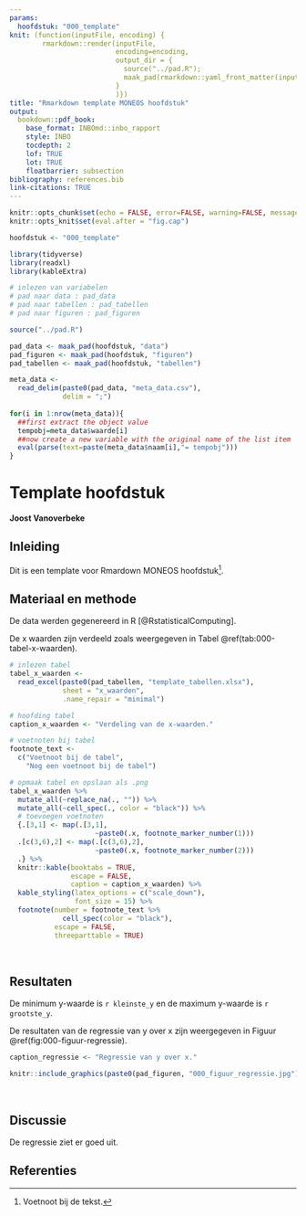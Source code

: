 ```yaml
---
params:
  hoofdstuk: "000_template"
knit: (function(inputFile, encoding) {
        rmarkdown::render(inputFile,
                          encoding=encoding,
                          output_dir = {
                            source("../pad.R");
                            maak_pad(rmarkdown::yaml_front_matter(inputFile)$params$hoofdstuk, "output")
                          }
                          )})
title: "Rmarkdown template MONEOS hoofdstuk"
output:
  bookdown::pdf_book:
    base_format: INBOmd::inbo_rapport
    style: INBO
    tocdepth: 2
    lof: TRUE
    lot: TRUE
    floatbarrier: subsection
bibliography: references.bib
link-citations: TRUE
---
```



```r

knitr::opts_chunk$set(echo = FALSE, error=FALSE, warning=FALSE, message=FALSE, cache=FALSE)
knitr::opts_knit$set(eval.after = "fig.cap")

hoofdstuk <- "000_template"

```


```r

library(tidyverse)
library(readxl)
library(kableExtra)

```


```r

# inlezen van variabelen
# pad naar data : pad_data
# pad naar tabellen : pad_tabellen
# pad naar figuren : pad_figuren

source("../pad.R")

pad_data <- maak_pad(hoofdstuk, "data")
pad_figuren <- maak_pad(hoofdstuk, "figuren")
pad_tabellen <- maak_pad(hoofdstuk, "tabellen")

```


```r

meta_data <- 
  read_delim(paste0(pad_data, "meta_data.csv"),
             delim = ";")
  
for(i in 1:nrow(meta_data)){
  ##first extract the object value
  tempobj=meta_data$waarde[i]
  ##now create a new variable with the original name of the list item
  eval(parse(text=paste(meta_data$naam[i],"= tempobj")))
}

```



# Template hoofdstuk


__Joost Vanoverbeke__


## Inleiding

Dit is een template voor Rmardown MONEOS hoofdstuk[^voetnoot-000-1].

[^voetnoot-000-1]: Voetnoot bij de tekst.


## Materiaal en methode

De data werden gegenereerd in R [@RstatisticalComputing].

De x waarden zijn verdeeld zoals weergegeven in Tabel \@ref(tab:000-tabel-x-waarden).


```r

# inlezen tabel
tabel_x_waarden <- 
  read_excel(paste0(pad_tabellen, "template_tabellen.xlsx"), 
             sheet = "x_waarden", 
             .name_repair = "minimal")

# hoofding tabel
caption_x_waarden <- "Verdeling van de x-waarden."

# voetnoten bij tabel
footnote_text <- 
  c("Voetnoot bij de tabel", 
    "Nog een voetnoot bij de tabel")

# opmaak tabel en opslaan als .png
tabel_x_waarden %>%
  mutate_all(~replace_na(., "")) %>% 
  mutate_all(~cell_spec(., color = "black")) %>% 
  # toevoegen voetnoten
  {.[3,1] <- map(.[3,1],
                     ~paste0(.x, footnote_marker_number(1)))
  .[c(3,6),2] <- map(.[c(3,6),2],
                     ~paste0(.x, footnote_marker_number(2)))
  .} %>%
  knitr::kable(booktabs = TRUE,
               escape = FALSE,
               caption = caption_x_waarden) %>%
  kable_styling(latex_options = c("scale_down"),
                font_size = 15) %>%
  footnote(number = footnote_text %>% 
             cell_spec(color = "black"), 
           escape = FALSE,
           threeparttable = TRUE)

```

<!-- lege lijn na tabel -->
<br/>  

## Resultaten

De minimum y-waarde is `r kleinste_y` en de maximum y-waarde is `r grootste_y`.

De resultaten van de regressie van y over x zijn weergegeven in Figuur \@ref(fig:000-figuur-regressie).

```r

caption_regressie <- "Regressie van y over x."

knitr::include_graphics(paste0(pad_figuren, "000_figuur_regressie.jpg"))

```

<!-- lege lijn na figuur -->
<br/>  


## Discussie

De regressie ziet er goed uit.


## Referenties  


